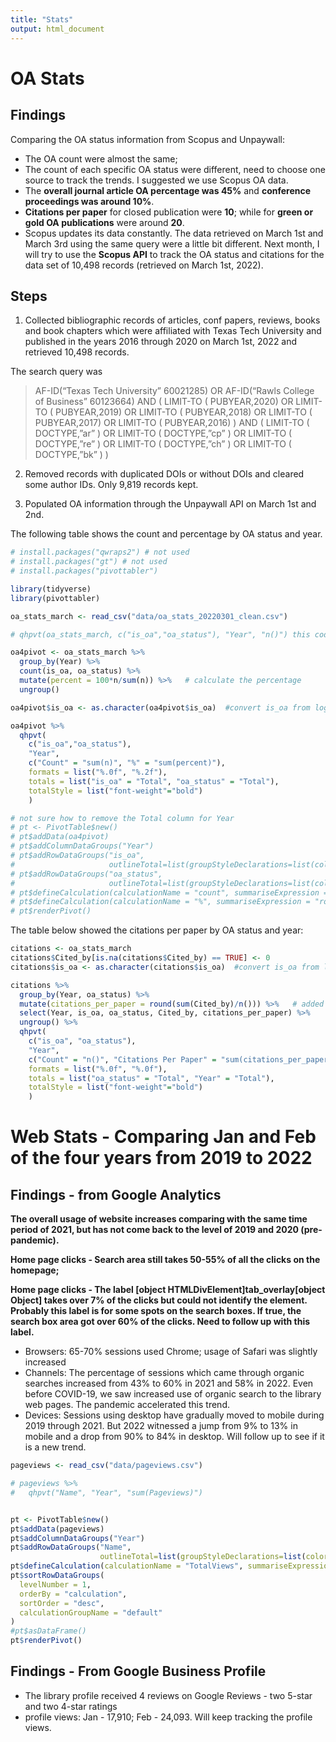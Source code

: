 ```yaml
---
title: "Stats"
output: html_document
---
```


# OA Stats

## Findings

Comparing the OA status information from Scopus and Unpaywall:

* The OA count were almost the same;
* The count of each specific OA status were different, need to choose one source to track the trends. I suggested we use Scopus OA data.
* The **overall journal article OA percentage was 45%** and **conference proceedings was around 10%**. 
* **Citations per paper** for closed publication were **10**; while for **green or gold OA publications** were around **20**. 
* Scopus updates its data constantly. The data retrieved on March 1st and March 3rd using the same query were a little bit different. Next month, I will try to use the **Scopus API** to track the OA status and citations for the data set of 10,498 records (retrieved on March 1st, 2022). 

## Steps

1. Collected bibliographic records of articles, conf papers, reviews, books and book chapters which were affiliated with Texas Tech University and published in the years 2016 through 2020 on March 1st, 2022 and retrieved 10,498 records. 

The search query was 

> AF-ID(“Texas Tech University” 60021285) OR AF-ID(“Rawls College of Business” 60123664) AND ( LIMIT-TO ( PUBYEAR,2020) OR LIMIT-TO ( PUBYEAR,2019) OR LIMIT-TO ( PUBYEAR,2018) OR LIMIT-TO ( PUBYEAR,2017) OR LIMIT-TO ( PUBYEAR,2016) ) AND ( LIMIT-TO ( DOCTYPE,”ar” ) OR LIMIT-TO ( DOCTYPE,”cp” ) OR LIMIT-TO ( DOCTYPE,”re” ) OR LIMIT-TO ( DOCTYPE,”ch” ) OR LIMIT-TO ( DOCTYPE,”bk” ) )

2. Removed records with duplicated DOIs or without DOIs and cleared some author IDs. Only 9,819 records kept. 

3. Populated OA information through the Unpaywall API on March 1st and 2nd. 


The following table shows the count and percentage by OA status and year.


```r
# install.packages("qwraps2") # not used
# install.packages("gt") # not used
# install.packages("pivottabler")

library(tidyverse)
library(pivottabler)

oa_stats_march <- read_csv("data/oa_stats_20220301_clean.csv")

# qhpvt(oa_stats_march, c("is_oa","oa_status"), "Year", "n()") this code works for count, but not for percentage

oa4pivot <- oa_stats_march %>% 
  group_by(Year) %>% 
  count(is_oa, oa_status) %>%  
  mutate(percent = 100*n/sum(n)) %>%   # calculate the percentage
  ungroup() 

oa4pivot$is_oa <- as.character(oa4pivot$is_oa)  #convert is_oa from logic to character

oa4pivot %>%   
  qhpvt(
    c("is_oa","oa_status"), 
    "Year", 
    c("Count" = "sum(n)", "%" = "sum(percent)"),
    formats = list("%.0f", "%.2f"),
    totals = list("is_oa" = "Total", "oa_status" = "Total"),
    totalStyle = list("font-weight"="bold")
    )

# not sure how to remove the Total column for Year
# pt <- PivotTable$new()
# pt$addData(oa4pivot)
# pt$addColumnDataGroups("Year")
# pt$addRowDataGroups("is_oa", 
#                     outlineTotal=list(groupStyleDeclarations=list(color="black")))
# pt$addRowDataGroups("oa_status",
#                     outlineTotal=list(groupStyleDeclarations=list(color="black")))
# pt$defineCalculation(calculationName = "count", summariseExpression = "sum(n)")
# pt$defineCalculation(calculationName = "%", summariseExpression = "round(sum(percent))")
# pt$renderPivot()

```
The table below showed the citations per paper by OA status and year: 
```r
citations <- oa_stats_march
citations$Cited_by[is.na(citations$Cited_by) == TRUE] <- 0
citations$is_oa <- as.character(citations$is_oa)  #convert is_oa from logic to character

citations %>% 
  group_by(Year, oa_status) %>% 
  mutate(citations_per_paper = round(sum(Cited_by)/n())) %>%   # added a new column the citations per paper
  select(Year, is_oa, oa_status, Cited_by, citations_per_paper) %>%  
  ungroup() %>%  
  qhpvt(
    c("is_oa", "oa_status"), 
    "Year", 
    c("Count" = "n()", "Citations Per Paper" = "sum(citations_per_paper)/n()"),
    formats = list("%.0f", "%.0f"),
    totals = list("oa_status" = "Total", "Year" = "Total"),
    totalStyle = list("font-weight"="bold")
    )


```

# Web Stats - Comparing Jan and Feb of the four years from 2019 to 2022

## Findings - from Google Analytics
**The overall usage of website increases comparing with the same time period of 2021, but has not come back to the level of 2019 and 2020 (pre-pandemic). **

**Home page clicks - Search area still takes 50-55% of all the clicks on the homepage; **

**Home page clicks - The label [object HTMLDivElement]tab_overlay[object Object] takes over 7% of the clicks but could not identify the element. Probably this label is for some spots on the search boxes. If true, the search box area got over 60% of the clicks. Need to follow up with this label. **


* Browsers: 65-70% sessions used Chrome; usage of Safari was slightly increased
* Channels: The percentage of sessions which came through organic searches increased from 43% to 60% in 2021 and 58% in 2022. Even before COVID-19, we saw increased use of organic search to the library web pages. The pandemic accelerated this trend. 
* Devices: Sessions using desktop have gradually moved to mobile during 2019 through 2021. But 2022 witnessed a jump from 9% to 13% in mobile and a drop from 90% to 84% in desktop. Will follow up to see if it is a new trend. 

```r

pageviews <- read_csv("data/pageviews.csv")

# pageviews %>% 
#   qhpvt("Name", "Year", "sum(Pageviews)")


pt <- PivotTable$new()
pt$addData(pageviews)
pt$addColumnDataGroups("Year")
pt$addRowDataGroups("Name", 
                    outlineTotal=list(groupStyleDeclarations=list(color="black")))
pt$defineCalculation(calculationName = "TotalViews", summariseExpression = "sum(Pageviews)")
pt$sortRowDataGroups(
  levelNumber = 1,
  orderBy = "calculation",
  sortOrder = "desc",
  calculationGroupName = "default"
)
#pt$asDataFrame()
pt$renderPivot()


```

## Findings - From Google Business Profile
* The library profile received 4 reviews on Google Reviews - two 5-star and two 4-star ratings
* profile views: Jan - 17,910; Feb - 24,093. Will keep tracking the profile views.

